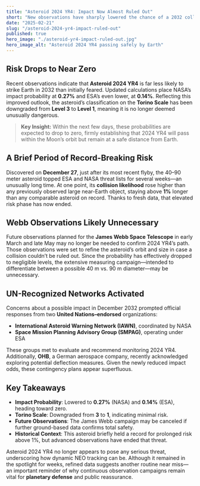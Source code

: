```yaml
---
title: "Asteroid 2024 YR4: Impact Now Almost Ruled Out"
short: "New observations have sharply lowered the chance of a 2032 collision, reducing the asteroid's danger classification."
date: "2025-02-21"
slug: "/asteroid-2024-yr4-impact-ruled-out"
published: true
hero_image: "./asteroid-yr4-impact-ruled-out.jpg"
hero_image_alt: "Asteroid 2024 YR4 passing safely by Earth"
---
```


## Risk Drops to Near Zero

Recent observations indicate that **Asteroid 2024 YR4** is far less likely to strike Earth in 2032 than initially feared. Updated calculations place NASA’s impact probability at **0.27%** and ESA’s even lower, at **0.14%**. Reflecting this improved outlook, the asteroid’s classification on the **Torino Scale** has been downgraded from **Level 3** to **Level 1**, meaning it is no longer deemed unusually dangerous.

> **Key Insight:** Within the next few days, these probabilities are expected to drop to zero, firmly establishing that 2024 YR4 will pass within the Moon’s orbit but remain at a safe distance from Earth.

## A Brief Period of Record-Breaking Risk

Discovered on **December 27**, just after its most recent flyby, the 40–90 meter asteroid topped ESA and NASA threat lists for several weeks—an unusually long time. At one point, its **collision likelihood** rose higher than any previously observed large near-Earth object, staying above **1%** longer than any comparable asteroid on record. Thanks to fresh data, that elevated risk phase has now ended.

## Webb Observations Likely Unnecessary

Future observations planned for the **James Webb Space Telescope** in early March and late May may no longer be needed to confirm 2024 YR4’s path. Those observations were set to refine the asteroid’s orbit and size in case a collision couldn’t be ruled out. Since the probability has effectively dropped to negligible levels, the extensive measuring campaign—intended to differentiate between a possible 40 m vs. 90 m diameter—may be unnecessary.

## UN-Recognized Networks Activated

Concerns about a possible impact in December 2032 prompted official responses from two **United Nations–endorsed** organizations:

- **International Asteroid Warning Network (IAWN)**, coordinated by NASA
- **Space Mission Planning Advisory Group (SMPAG)**, operating under ESA

These groups met to evaluate and recommend monitoring 2024 YR4. Additionally, **OHB**, a German aerospace company, recently acknowledged exploring potential deflection measures. Given the newly reduced impact odds, these contingency plans appear superfluous.

## Key Takeaways

- **Impact Probability**: Lowered to **0.27%** (NASA) and **0.14%** (ESA), heading toward zero.
- **Torino Scale**: Downgraded from **3** to **1**, indicating minimal risk.
- **Future Observations**: The James Webb campaign may be canceled if further ground-based data confirms total safety.
- **Historical Context**: This asteroid briefly held a record for prolonged risk above 1%, but advanced observations have ended that threat.

Asteroid 2024 YR4 no longer appears to pose any serious threat, underscoring how dynamic NEO tracking can be. Although it remained in the spotlight for weeks, refined data suggests another routine near miss—an important reminder of why continuous observation campaigns remain vital for **planetary defense** and public reassurance.
